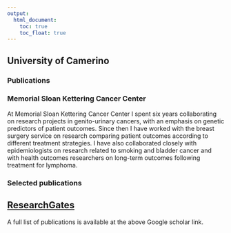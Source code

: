 ```yaml
---
output:
  html_document: 
    toc: true
    toc_float: true
---
```


<link rel="stylesheet" href="styles.css" type="text/css">

## University of Camerino



### Publications


### Memorial Sloan Kettering Cancer Center

At Memorial Sloan Kettering Cancer Center I spent six years collaborating on research projects in genito-urinary cancers, with an emphasis on genetic predictors of patient outcomes. Since then I have worked with the breast surgery service on research comparing patient outcomes according to different treatment strategies. I have also collaborated closely with epidemiologists on research related to smoking and bladder cancer and with health outcomes researchers on long-term outcomes following treatment for lymphoma.

### Selected publications



## [ResearchGates](https://scholar.google.com/citations?user=tLbQTZMAAAAJ&hl=en)

A full list of publications is available at the above Google scholar link.
